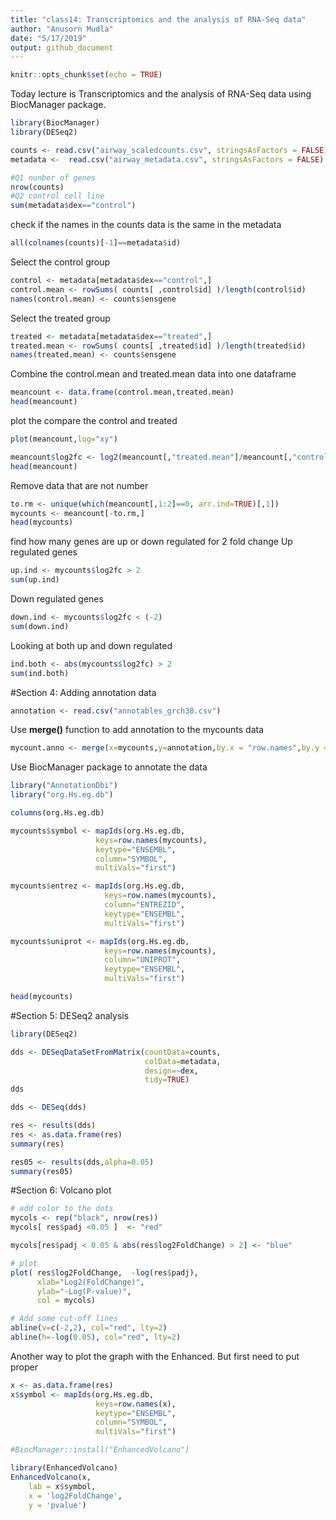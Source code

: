 ```yaml
---
title: "class14: Transcriptomics and the analysis of RNA-Seq data"
author: "Anusorn Mudla"
date: "5/17/2019"
output: github_document
---
```


```r
knitr::opts_chunk$set(echo = TRUE)
```

Today lecture is Transcriptomics and the analysis of RNA-Seq data using BiocManager package.

```r
library(BiocManager)
library(DESeq2)
```

```r
counts <- read.csv("airway_scaledcounts.csv", stringsAsFactors = FALSE)
metadata <-  read.csv("airway_metadata.csv", stringsAsFactors = FALSE)
```
```r
#Q1 nunber of genes
nrow(counts)
#Q2 control cell line
sum(metadata$dex=="control")
```
check if the names in the counts data is the same in the metadata
```r
all(colnames(counts)[-1]==metadata$id)
```
Select the control group
```r
control <- metadata[metadata$dex=="control",]
control.mean <- rowSums( counts[ ,control$id] )/length(control$id) 
names(control.mean) <- counts$ensgene
```
Select the treated group
```r
treated <- metadata[metadata$dex=="treated",]
treated.mean <- rowSums( counts[ ,treated$id] )/length(treated$id) 
names(treated.mean) <- counts$ensgene
```
Combine the control.mean and treated.mean data into one dataframe
```r
meancount <- data.frame(control.mean,treated.mean)
head(meancount)
```

plot the compare the control and treated
```r
plot(meancount,log="xy")
```
```r
meancount$log2fc <- log2(meancount[,"treated.mean"]/meancount[,"control.mean"])
head(meancount)
```
Remove data that are not number
```r
to.rm <- unique(which(meancount[,1:2]==0, arr.ind=TRUE)[,1])
mycounts <- meancount[-to.rm,]
head(mycounts)

```
find how many genes are up or down regulated for 2 fold change
Up regulated genes
```r
up.ind <- mycounts$log2fc > 2
sum(up.ind)
```
Down regulated genes
```r
down.ind <- mycounts$log2fc < (-2)
sum(down.ind)
```
Looking at both up and down regulated
```r
ind.both <- abs(mycounts$log2fc) > 2
sum(ind.both)
```

#Section 4: Adding annotation data
```r
annotation <- read.csv("annotables_grch38.csv")

```
Use **merge()** function to add annotation to the mycounts data
```r
mycount.anno <- merge(x=mycounts,y=annotation,by.x = "row.names",by.y = "ensgene")
```

Use BiocManager package to annotate the data
```r
library("AnnotationDbi")
library("org.Hs.eg.db")
```

```r
columns(org.Hs.eg.db)
```

```r
mycounts$symbol <- mapIds(org.Hs.eg.db,
                   keys=row.names(mycounts),
                   keytype="ENSEMBL",
                   column="SYMBOL",
                   multiVals="first")
```

```r
mycounts$entrez <- mapIds(org.Hs.eg.db,
                     keys=row.names(mycounts),
                     column="ENTREZID",
                     keytype="ENSEMBL",
                     multiVals="first")
```

```r
mycounts$uniprot <- mapIds(org.Hs.eg.db,
                     keys=row.names(mycounts),
                     column="UNIPROT",
                     keytype="ENSEMBL",
                     multiVals="first")
```

```r
head(mycounts)
```
#Section 5: DESeq2 analysis
```r
library(DESeq2)
```
```r
dds <- DESeqDataSetFromMatrix(countData=counts, 
                              colData=metadata, 
                              design=~dex, 
                              tidy=TRUE)
dds
```
```r
dds <- DESeq(dds)
```

```r
res <- results(dds)
res <- as.data.frame(res)
summary(res)
```

```r
res05 <- results(dds,alpha=0.05)
summary(res05)
```

#Section 6: Volcano plot
```r
# add color to the dots
mycols <- rep("black", nrow(res))
mycols[ res$padj <0.05 ]  <- "red" 

mycols[res$padj < 0.05 & abs(res$log2FoldChange) > 2] <- "blue"

# plot
plot( res$log2FoldChange,  -log(res$padj), 
      xlab="Log2(FoldChange)",
      ylab="-Log(P-value)",
      col = mycols)

# Add some cut-off lines
abline(v=c(-2,2), col="red", lty=2)
abline(h=-log(0.05), col="red", lty=2)

```

Another way to plot the graph with the Enhanced. But first need to put proper 

```r
x <- as.data.frame(res)
x$symbol <- mapIds(org.Hs.eg.db, 
                   keys=row.names(x),
                   keytype="ENSEMBL",
                   column="SYMBOL",
                   multiVals="first")
```

```r
#BiocManager::install("EnhancedVolcano")
```
```r
library(EnhancedVolcano)
EnhancedVolcano(x,
    lab = x$symbol,
    x = 'log2FoldChange',
    y = 'pvalue')
```

